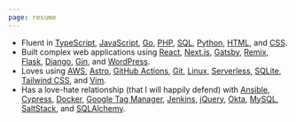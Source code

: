 ```yaml
---
page: resume
---
```


* Fluent in
  [TypeScript](https://www.typescriptlang.org/),
  [JavaScript](https://en.wikipedia.org/wiki/JavaScript),
  [Go](https://golang.org/),
  [PHP](https://www.php.net/),
  [SQL](https://en.wikipedia.org/wiki/SQL),
  [Python](https://www.python.org/),
  [HTML](https://en.wikipedia.org/wiki/HTML5),
  and [CSS](https://www.w3.org/Style/CSS/Overview.en.html).
* Built complex web applications using
  [React](https://reactjs.org/),
  [Next.js](https://nextjs.org/),
  [Gatsby](https://www.gatsbyjs.org/),
  [Remix](https://remix.run/),
  [Flask](https://www.palletsprojects.com/p/flask/),
  [Django](https://www.djangoproject.com/),
  [Gin](https://gin-gonic.com/),
  and [WordPress](https://wordpress.org/).
* Loves using
  [AWS](https://aws.amazon.com/),
  [Astro](https://astro.build/),
  [GitHub Actions](https://github.com/features/actions),
  [Git](https://git-scm.com/),
  [Linux](https://en.wikipedia.org/wiki/Linux),
  [Serverless](https://serverless.com/),
  [SQLite](https://sqlite.org/index.html),
  [Tailwind CSS](https://tailwindcss.com/),
  and [Vim](https://www.vim.org/).
* Has a love-hate relationship (that I will happily defend) with
  [Ansible](https://www.ansible.com/),
  [Cypress](https://www.cypress.io/),
  [Docker](https://www.docker.com/),
  [Google Tag Manager](https://tagmanager.google.com/),
  [Jenkins](https://jenkins.io/),
  [jQuery](https://jquery.com/),
  [Okta](https://www.okta.com/),
  [MySQL](https://www.mysql.com/),
  [SaltStack](https://www.saltstack.com/),
  and [SQLAlchemy](https://www.sqlalchemy.org/).

